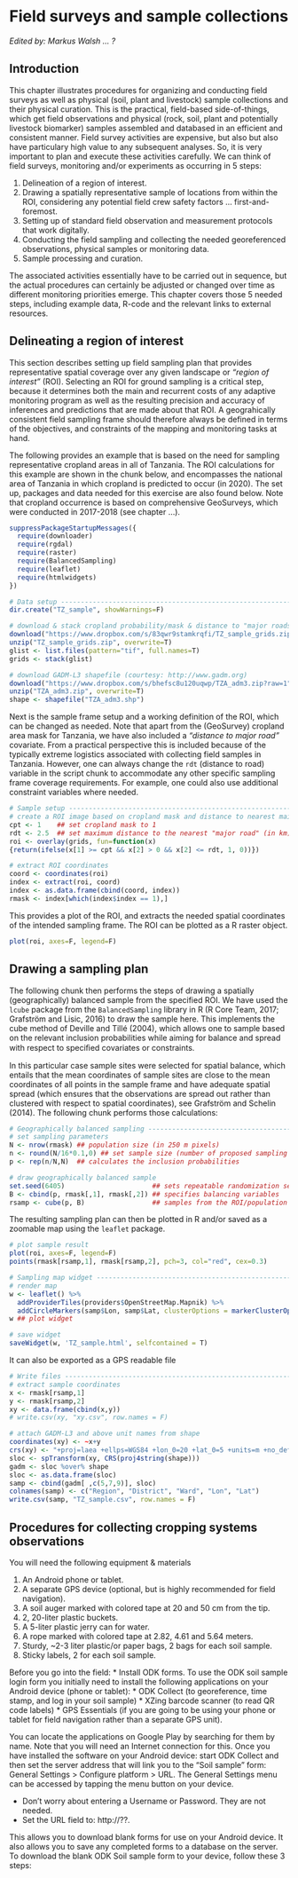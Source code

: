 # Field surveys and sample collections {#fieldsurveys}

*Edited by: Markus Walsh ... ?*

## Introduction {#FS-intro}

This chapter illustrates procedures for organizing and conducting field surveys as well as physical (soil, plant and livestock) sample collections and their physical curation. This is the practical, field-based side-of-things, which get field observations and physical (rock, soil, plant and potentially livestock biomarker) samples assembled and databased in an efficient and consistent manner. Field survey activities are expensive, but also but also have particulary high value to any subsequent analyses. So, it is very important to plan and execute these activities carefully. We can think of field surveys, monitoring and/or experiments as occurring in 5 steps:

1. Delineation of a region of interest.
2. Drawing a spatially representative sample of locations from within the ROI, considering any potential field crew safety factors ... first-and-foremost.
3. Setting up of standard field observation and measurement protocols that work digitally.
4. Conducting the field sampling and collecting the needed georeferenced observations, physical samples or monitoring data.
5. Sample processing and curation.

The associated activities essentially have to be carried out in sequence, but the actual procedures can certainly be adjusted or changed over time as different monitoring priorities emerge. This chapter covers those 5 needed steps, including example data, R-code and the relevant links to external resources.

## Delineating a region of interest {#roi}

This section describes setting up field sampling plan that provides representative spatial coverage over any given landscape or *"region of interest"* (ROI). Selecting an ROI for ground sampling is a critical step, because it determines both the main and recurrent costs of any adaptive monitoring program as well as the resulting precision and accuracy of inferences and predictions that are made about that ROI. A geograhically consistent field sampling frame should therefore always be defined in terms of the objectives, and constraints of the mapping and monitoring tasks at hand. 

The following provides an example that is based on the need for sampling representative cropland areas in all of Tanzania. The ROI calculations for this example are shown in the chunk below, and encompasses the national area of Tanzania in which cropland is predicted to occur (in 2020). The set up, packages and data needed for this exercise are also found below. Note that cropland occurrence is based on comprehensive GeoSurveys, which were conducted in 2017-2018 (see chapter ...).

```r
suppressPackageStartupMessages({
  require(downloader)
  require(rgdal)
  require(raster)
  require(BalancedSampling)
  require(leaflet)
  require(htmlwidgets)
})

# Data setup --------------------------------------------------------------
dir.create("TZ_sample", showWarnings=F)

# download & stack cropland probability/mask & distance to "major roads" grids
download("https://www.dropbox.com/s/83qwr9stamkrqfi/TZ_sample_grids.zip?raw=1", "TZ_sample_grids.zip", mode="wb")
unzip("TZ_sample_grids.zip", overwrite=T)
glist <- list.files(pattern="tif", full.names=T)
grids <- stack(glist)

# download GADM-L3 shapefile (courtesy: http://www.gadm.org)
download("https://www.dropbox.com/s/bhefsc8u120uqwp/TZA_adm3.zip?raw=1", "TZA_adm3.zip", mode="wb")
unzip("TZA_adm3.zip", overwrite=T)
shape <- shapefile("TZA_adm3.shp")
```

Next is the sample frame setup and a working definition of the ROI, which can be changed as needed. Note that apart from the (GeoSurvey) cropland area mask for Tanzania, we have also included a *"distance to major road"* covariate. From a practical perspective this is included because of the typically extreme logistics associated with collecting field samples in Tanzania. However, one can always change the `rdt` (distance to road) variable in the script chunk to accommodate any other specific sampling frame coverage requirements. For example, one could also use additional constraint variables where needed.

```r
# Sample setup ------------------------------------------------------------
# create a ROI image based on cropland mask and distance to nearest main roads
cpt <- 1    ## set cropland mask to 1
rdt <- 2.5  ## set maximum distance to the nearest "major road" (in km)
roi <- overlay(grids, fun=function(x) 
{return(ifelse(x[1] >= cpt && x[2] > 0 && x[2] <= rdt, 1, 0))})

# extract ROI coordinates
coord <- coordinates(roi)
index <- extract(roi, coord)
index <- as.data.frame(cbind(coord, index))
rmask <- index[which(index$index == 1),]
```

This provides a plot of the ROI, and extracts the needed spatial coordinates of the intended sampling frame. The ROI can be plotted as a R raster object.

```r
plot(roi, axes=F, legend=F)
```

## Drawing a sampling plan {#samp_plan}

The following chunk then performs the steps of drawing a spatially (geographically) balanced sample from the specified ROI. We have used the `lcube` package from the `BalancedSampling` library in R (R Core Team, 2017; Grafström and Lisic, 2016) to draw the sample here. This implements the cube method of Deville and Tillé (2004), which allows one to sample based on the relevant inclusion probabilities while aiming for balance and spread with respect to speciﬁed covariates or constraints. 

In this particular case sample sites were selected for spatial balance, which entails that the mean coordinates of sample sites are close to the mean coordinates of all points in the sample frame and have adequate spatial spread (which ensures that the observations are spread out rather than clustered with respect to spatial coordinates), see Grafström and Schelin (2014). The following chunk performs those calculations:

```r
# Geographically balanced sampling ----------------------------------------
# set sampling parameters
N <- nrow(rmask) ## population size (in 250 m pixels)
n <- round(N/16*0.1,0) ## set sample size (number of proposed sampling locations)
p <- rep(n/N,N)  ## calculates the inclusion probabilities

# draw geographically balanced sample
set.seed(6405)                      ## sets repeatable randomization seed
B <- cbind(p, rmask[,1], rmask[,2]) ## specifies balancing variables
rsamp <- cube(p, B)                 ## samples from the ROI/population using the cube method
```

The resulting sampling plan can then be plotted in R and/or saved as a zoomable map using the `leaflet` package.

```r
# plot sample result
plot(roi, axes=F, legend=F)
points(rmask[rsamp,1], rmask[rsamp,2], pch=3, col="red", cex=0.3)

# Sampling map widget -----------------------------------------------------
# render map
w <- leaflet() %>% 
  addProviderTiles(providers$OpenStreetMap.Mapnik) %>%
  addCircleMarkers(samp$Lon, samp$Lat, clusterOptions = markerClusterOptions())
w ## plot widget 

# save widget
saveWidget(w, 'TZ_sample.html', selfcontained = T)
```

It can also be exported as a GPS readable file

```r
# Write files -------------------------------------------------------------
# extract sample coordinates
x <- rmask[rsamp,1]
y <- rmask[rsamp,2]
xy <- data.frame(cbind(x,y))
# write.csv(xy, "xy.csv", row.names = F)

# attach GADM-L3 and above unit names from shape
coordinates(xy) <- ~x+y
crs(xy) <- "+proj=laea +ellps=WGS84 +lon_0=20 +lat_0=5 +units=m +no_defs"
sloc <- spTransform(xy, CRS(proj4string(shape)))
gadm <- sloc %over% shape
sloc <- as.data.frame(sloc)
samp <- cbind(gadm[ ,c(5,7,9)], sloc)
colnames(samp) <- c("Region", "District", "Ward", "Lon", "Lat")
write.csv(samp, "TZ_sample.csv", row.names = F)
```



## Procedures for collecting cropping systems observations

You will need the following equipment & materials

1. An Android phone or tablet.
2. A separate GPS device (optional, but is highly recommended for field navigation).
3. A soil auger marked with colored tape at 20 and 50 cm from the tip.
4. 2, 20-liter plastic buckets.
5. A 5-liter plastic jerry can for water.
6. A rope marked with colored tape at 2.82, 4.61 and 5.64 meters.
7. Sturdy, ~2-3 liter plastic/or paper bags, 2 bags for each soil sample.
8. Sticky labels, 2 for each soil sample.

Before you go into the field:
*	Install ODK forms. To use the ODK soil sample login form you initially need to install the following applications on your Android device (phone or tablet):
* ODK Collect (to georeference, time stamp, and log in your soil sample)
* XZing barcode scanner (to read QR code labels)
* GPS Essentials (if you are going to be using your phone or tablet for field navigation rather than a separate GPS unit).

You can locate the applications on Google Play by searching for them by name. Note that you will need an Internet connection for this. Once you have installed the software on your Android device: start ODK Collect and then set the server address that will link you to the “Soil sample” form:
General Settings > Configure platform > URL. The General Settings menu can be accessed by tapping the <left> menu button on your device. 

* Don’t worry about entering a Username or Password. They are not needed.
* Set the URL field to: http://??.

This allows you to download blank forms for use on your Android device. It also allows you to save any completed forms to a database on the server. To download the blank ODK Soil sample form to your device, follow these 3 steps:

